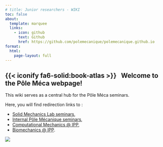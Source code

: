```yaml
---
# title: Junior researchers - WIKI
toc: false
about:
  template: marquee
  links:
    - icon: github
      text: Github
      href: https://github.com/polemecanique/polemecanique.github.io
format:
  html:
    page-layout: full
---
```


## {{< iconify fa6-solid:book-atlas >}} &nbsp; Welcome to the Pôle Méca webpage!

This wiki serves as a central hub for the Pôle Méca seminars. 

Here, you will find redirection links to :

* [Solid Mechanics Lab seminars](https://polemecanique.github.io/lms-meca-seminars/),
* [Internal Pôle Mécanique seminars](https://polemecanique.github.io/internal_seminars/),
* [Computational Mechanics @ IPP](https://src.koda.cnrs.fr/martin.genet/computational-mechanics-at-ipp/-/blob/main/README.md#upcoming-presentations),
* [Biomechanics @ IPP](https://groupes.renater.fr/sympa/info/biomechanics-at-ipp). 

![](Resources/Images/PoleMeca.png)

